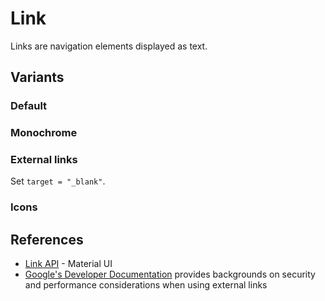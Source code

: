 
<Meta anchor />

# Link

Links are navigation elements displayed as text.

## Variants

### Default

<Canvas>
  <Story id="mui-components-link--default" />
</Canvas>

### Monochrome

<Canvas>
  <Story id="mui-components-link--monochrome" />
</Canvas>

### External links

Set `target = "_blank"`.

<Canvas>
  <Story id="mui-components-link--external" />
</Canvas>

### Icons

<Canvas>
  <Story id="mui-components-link--with-icon" />
</Canvas>

## References

- <a href="https://mui.com/material-ui/api/link/">Link API</a> - Material UI
- [Google's Developer Documentation](https://developers.google.com/web/tools/lighthouse/audits/noopener) provides backgrounds on security and performance considerations when using external links
